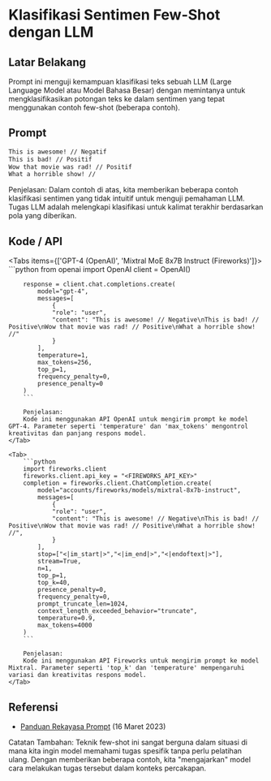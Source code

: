 
# Klasifikasi Sentimen Few-Shot dengan LLM


## Latar Belakang
Prompt ini menguji kemampuan klasifikasi teks sebuah LLM (Large Language Model atau Model Bahasa Besar) dengan memintanya untuk mengklasifikasikan potongan teks ke dalam sentimen yang tepat menggunakan contoh few-shot (beberapa contoh).

## Prompt
```markdown
This is awesome! // Negatif
This is bad! // Positif
Wow that movie was rad! // Positif
What a horrible show! //
```

Penjelasan:
Dalam contoh di atas, kita memberikan beberapa contoh klasifikasi sentimen yang tidak intuitif untuk menguji pemahaman LLM. Tugas LLM adalah melengkapi klasifikasi untuk kalimat terakhir berdasarkan pola yang diberikan.

## Kode / API

<Tabs items={['GPT-4 (OpenAI)', 'Mixtral MoE 8x7B Instruct (Fireworks)']}>
    <Tab>
        ```python
        from openai import OpenAI
        client = OpenAI()

        response = client.chat.completions.create(
            model="gpt-4",
            messages=[
                {
                "role": "user",
                "content": "This is awesome! // Negative\nThis is bad! // Positive\nWow that movie was rad! // Positive\nWhat a horrible show! //"
                }
            ],
            temperature=1,
            max_tokens=256,
            top_p=1,
            frequency_penalty=0,
            presence_penalty=0
        )
        ```

        Penjelasan:
        Kode ini menggunakan API OpenAI untuk mengirim prompt ke model GPT-4. Parameter seperti 'temperature' dan 'max_tokens' mengontrol kreativitas dan panjang respons model.
    </Tab>

    <Tab>
        ```python
        import fireworks.client
        fireworks.client.api_key = "<FIREWORKS_API_KEY>"
        completion = fireworks.client.ChatCompletion.create(
            model="accounts/fireworks/models/mixtral-8x7b-instruct",
            messages=[
                {
                "role": "user",
                "content": "This is awesome! // Negative\nThis is bad! // Positive\nWow that movie was rad! // Positive\nWhat a horrible show! //",
                }
            ],
            stop=["<|im_start|>","<|im_end|>","<|endoftext|>"],
            stream=True,
            n=1,
            top_p=1,
            top_k=40,
            presence_penalty=0,
            frequency_penalty=0,
            prompt_truncate_len=1024,
            context_length_exceeded_behavior="truncate",
            temperature=0.9,
            max_tokens=4000
        )
        ```

        Penjelasan:
        Kode ini menggunakan API Fireworks untuk mengirim prompt ke model Mixtral. Parameter seperti 'top_k' dan 'temperature' mempengaruhi variasi dan kreativitas respons model.
    </Tab>
</Tabs>


## Referensi
- [Panduan Rekayasa Prompt](https://www.promptingguide.ai/techniques/fewshot) (16 Maret 2023)

Catatan Tambahan:
Teknik few-shot ini sangat berguna dalam situasi di mana kita ingin model memahami tugas spesifik tanpa perlu pelatihan ulang. Dengan memberikan beberapa contoh, kita "mengajarkan" model cara melakukan tugas tersebut dalam konteks percakapan.
